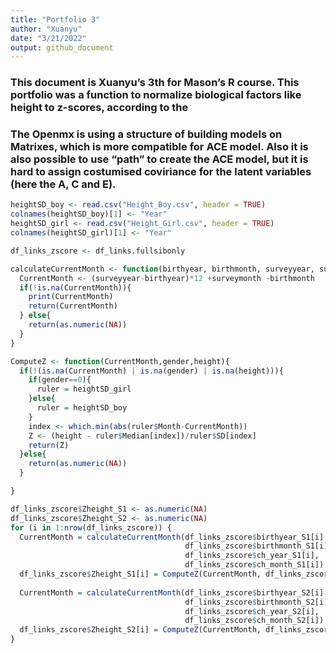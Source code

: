 ```yaml
---
title: "Portfolio 3"
author: "Xuanyu"
date: "3/21/2022"
output: github_document
---
```


### This document is Xuanyu's 3th for Mason's R course. This portfolio was a function to normalize biological factors like height to z-scores, according to the 

### The Openmx is using a structure of building models on Matrixes, which is more compatible for ACE model. Also it is also possible to use "path" to create the ACE model, but it is hard to assign costumised coviriance for the latent variables (here the A, C and E).  


```r
heightSD_boy <- read.csv("Height_Boy.csv", header = TRUE)
colnames(heightSD_boy)[1] <- "Year"
heightSD_girl <- read.csv("Height_Girl.csv", header = TRUE)
colnames(heightSD_girl)[1] <- "Year"

df_links_zscore <- df_links.fullsibonly

calculateCurrentMonth <- function(birthyear, birthmonth, surveyyear, surveymonth){
  CurrentMonth <- (surveyyear-birthyear)*12 +surveymonth -birthmonth
  if(!is.na(CurrentMonth)){
    print(CurrentMonth)
    return(CurrentMonth)
  } else{
    return(as.numeric(NA))
  }
}

ComputeZ <- function(CurrentMonth,gender,height){
  if(!(is.na(CurrentMonth) | is.na(gender) | is.na(height))){
    if(gender==0){
      ruler = heightSD_girl
    }else{
      ruler = heightSD_boy
    }
    index <- which.min(abs(ruler$Month-CurrentMonth))
    Z <- (height - ruler$Median[index])/ruler$SD[index]
    return(Z)
  }else{
    return(as.numeric(NA))
  }

}

df_links_zscore$Zheight_S1 <- as.numeric(NA)
df_links_zscore$Zheight_S2 <- as.numeric(NA)
for (i in 1:nrow(df_links_zscore)) {
  CurrentMonth = calculateCurrentMonth(df_links_zscore$birthyear_S1[i],
                                       df_links_zscore$birthmonth_S1[i],
                                       df_links_zscore$ch_year_S1[i],
                                       df_links_zscore$ch_month_S1[i])
  df_links_zscore$Zheight_S1[i] = ComputeZ(CurrentMonth, df_links_zscore$gender_S1[i], df_links_zscore$currentheight_S1[i])
  
  CurrentMonth = calculateCurrentMonth(df_links_zscore$birthyear_S2[i],
                                       df_links_zscore$birthmonth_S2[i],
                                       df_links_zscore$ch_year_S2[i],
                                       df_links_zscore$ch_month_S2[i])
  df_links_zscore$Zheight_S2[i] = ComputeZ(CurrentMonth, df_links_zscore$gender_S2[i], df_links_zscore$currentheight_S2[i])
}


```

